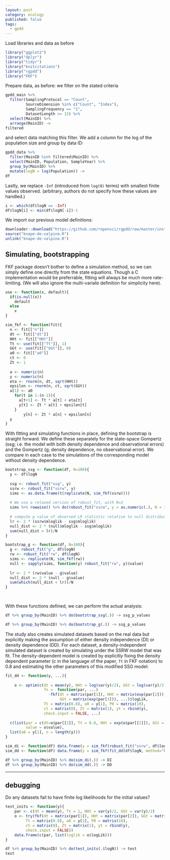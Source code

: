 ```yaml
---
layout: post
category: ecology
published: false
tags:
  - gpdd
---
```




Load libraries and data as before

```r
library("ggplot2")
library("dplyr")
library("tidyr")
library("knitcitations")
library("rgpdd")
library("FKF")
```


Prepare data, as before: we filter on the stated criteria

```r
gpdd_main %>% 
  filter(SamplingProtocol == "Count",
         SourceDimension %in% c("Count", "Index"), 
         SamplingFrequency == "1",
         DatasetLength >= 15) %>%
  select(MainID) %>%
  arrange(MainID) ->
filtered
```

and select data matching this filter. We add a column for the log of the population size and group by data ID:

```r
gpdd_data %>% 
  filter(MainID %in% filtered$MainID) %>%
  select(MainID, Population, SampleYear) %>%
  group_by(MainID) %>% 
  mutate(logN = log(Population)) ->
df
```

Lastly, we replace `-Inf` (introduced from `log(0)` terms) with smallest finite values observed. (arbitrary, authors do not specify how these values are handled.)


```r
i <- which(df$logN == -Inf)
df$logN[i] <- min(df$logN[-i])-1
```


We import our previous model definitions:

```r
downloader::download("https://github.com/ropensci/rgpdd/raw/master/inst/scripts/knape-de-valpine.R", "knape-de-valpine.R")
source("knape-de-valpine.R")
unlink("knape-de-valpine.R")
```


## Simulating, bootstrapping

FKF package doesn't bother to define a simulation method, so we can simply define one directly from the state equations. Though a C implementation would be preferrable, fitting will always be much more rate-limiting. (We will also ignore the multi-variate definition for simplicity here).

```r

use <- function(x, default){
  if(is.null(x))
    default
  else
    x
}

sim_fkf <- function(fit){
  n <- fit[["n"]]
  dt <- fit[["dt"]]
  HHt <- fit[["HHt"]]
  Tt <- use(fit[["Tt"]], 1)
  GGt <- use(fit[["GGt"]], 0)
  a0 <- fit[["a0"]]
  ct <- 0
  Zt <- 1
  
  a <- numeric(n)
  y <- numeric(n)
  eta <- rnorm(n, dt, sqrt(HHt))
  epsilon <- rnorm(n, ct, sqrt(GGt))
  a[1] <- a0
	for(t in 1:(n-1)){
	  a[t+1] <- Tt * a[t] + eta[t]
	  y[t] <- Zt * a[t] + epsilon[t]
	}
		y[n] <- Zt * a[n] + epsilon[n]
  y
}

```

With fitting and simulating functions in place, defining the bootstrap is straight forward. We define these separately for the state-space Gompertz (ssg; i.e. the model with both density dependence and observational errors) and the Gompertz (g; density dependence, no observational error).  We compare in each case to the simulations of the corresponding model without density dependence.  


```r
bootstrap_ssg <- function(df, N=100){
  y <- df$logN
  
  ssg <- robust_fit("ssg", y)
  ssrw <- robust_fit("ssrw", y)
  sims <- as.data.frame(t(replicate(N, sim_fkf(ssrw))))
  
  # We use a relaxed version of robust_fit, with N=3
  sims %>% rowwise() %>% do(robust_fit("ssrw", y = as.numeric(.), N = 3)) %>% select(mloglik) -> null
  
  # compute p value of observed LR statistic relative to null distribution
  lr <- 2 * (ssrw$mloglik - ssg$mloglik)
  null_dist <- 2 * (null$mloglik - ssg$mloglik) 
  sum(null_dist < lr)/N
}
```

```r
bootstrap_g <- function(df, N=100){
  g <- robust_fit("g", df$logN)
  rw <- robust_fit("rw", df$logN)
  sims <- replicate(N, sim_fkf(rw)) 
  null <- sapply(sims, function(y) robust_fit("rw", y)$value)
  
  lr <- 2 * (rw$value - g$value)
  null_dist <- 2 * (null - g$value) 
  sum(which(null_dist < lr))/N
}

  
```

With these functions defined, we can perform the actual analysis:

```r
df %>% group_by(MainID) %>% do(bootstrap_ssg(.)) -> ssg_p_values
```


```r
df %>% group_by(MainID) %>% do(bootstrap_g(.)) -> ssg_p_values
```


The study also creates simulated datasets based on the real data but explicitly making the assumption of either density independence (DI) or density dependence (DD).  For each dataset, a density-independent simulated dataset is created by simulating under the SSRW model that was fit. The density-dependent model is created by explicitly fixing the density dependent parameter ($c$ in the language of the paper, `Tt` in FKF notation) to 0.8 and estimating the other parameters of this modified SSG model:



```r
fit_dd <- function(y, ...){
    
    o <- optim(c(dt = mean(y), HHt = log(var(y)/2), GGt = log(var(y)/2)),
                 fn =  function(par, ...)
                   -fkf(dt = matrix(par[1]), HHt = matrix(exp(par[2])), 
                        GGt = matrix(exp(par[3])), ...)$logLik,
                 Tt = matrix(0.8), a0 = y[1], P0 = matrix(10), 
                 ct = matrix(0), Zt = matrix(1), yt = rbind(y), 
                 check.input = FALSE, ...)
    
  c(list(par = c(dt=o$par[[1]], Tt = 0.8, HHt = exp(o$par[[2]]), GGt = exp(o$par[[3]])),
         value = o$value),
  list(a0 = y[1], n = length(y)))
}

```



```r
sim_di <- function(df) data.frame(y = sim_fkf(robust_fit("ssrw", df$logN)))
sim_dd <- function(df) data.frame(y = sim_fkf(fit_dd(df$logN, method="L-BFGS-B", lower=c(-Inf, 0, 0))))

df %>% group_by(MainID) %>% do(sim_di(.)) -> DI
df %>% group_by(MainID) %>% do(sim_dd(.)) -> DD

```





-----

## debugging

Do any datasets fail to have finite log likelihoods for the initial values?

```r
test_inits <- function(y){  
    par <- c(dt = mean(y), Tt = 1, HHt = var(y)/2, GGt = var(y)/2)
    o <- try(fkf(dt = matrix(par[1]), HHt = matrix(par[2]), GGt = matrix(par[3]),
         Tt = matrix(0.8), a0 = y[1], P0 = matrix(10), 
         ct = matrix(0), Zt = matrix(1), yt = rbind(y), 
         check.input = FALSE))
    data.frame(c(par, list(loglik = o$logLik)))
}

df %>% group_by(MainID) %>% do(test_inits(.$logN)) -> test
test
```


